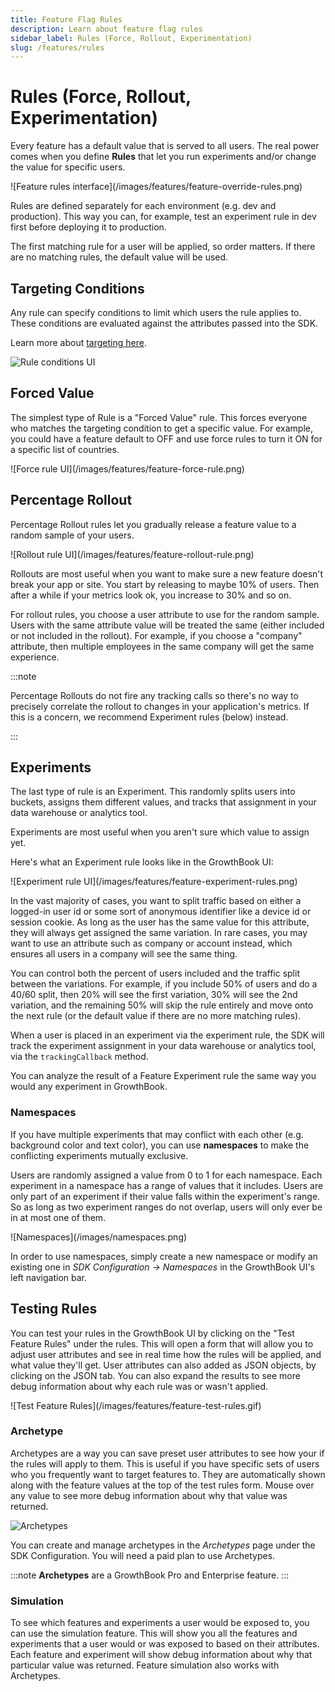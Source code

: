 ```yaml
---
title: Feature Flag Rules
description: Learn about feature flag rules
sidebar_label: Rules (Force, Rollout, Experimentation)
slug: /features/rules
---
```



# Rules (Force, Rollout, Experimentation)

Every feature has a default value that is served to all users. The real power comes when you define **Rules**
that let you run experiments and/or change the value for specific users.

<MaxWidthImage maxWidth={700}>
    ![Feature rules interface](/images/features/feature-override-rules.png)
</MaxWidthImage>

Rules are defined separately for each environment (e.g. dev and production). This way you can, for example, test
an experiment rule in dev first before deploying it to production.

The first matching rule for a user will be applied, so order matters. If there are no matching rules, the default value
will be used.

## Targeting Conditions

Any rule can specify conditions to limit which users the rule applies to. These conditions are evaluated against the attributes passed into the SDK.

Learn more about [targeting here](/features/targeting).

![Rule conditions UI](/images/rule-conditions.png)

## Forced Value

The simplest type of Rule is a "Forced Value" rule. This forces everyone who matches the targeting condition to get a specific value. For example, you could have a feature default to OFF and use force rules to turn it ON for a specific list of countries.

<MaxWidthImage maxWidth={600}>
    ![Force rule UI](/images/features/feature-force-rule.png)
</MaxWidthImage>

## Percentage Rollout

Percentage Rollout rules let you gradually release a feature value to a random sample of your users.

<MaxWidthImage maxWidth={600}>
    ![Rollout rule UI](/images/features/feature-rollout-rule.png)
</MaxWidthImage>

Rollouts are most useful when you want to make sure a new feature doesn't break your app or site. You start by releasing to maybe 10% of users. Then after a while if your metrics look ok, you increase to 30% and so on.

For rollout rules, you choose a user attribute to use for the random sample. Users with the same attribute value will be treated the same (either included or not included in the rollout). For example, if you choose a "company" attribute, then multiple employees in the same company will get the same experience.

:::note

Percentage Rollouts do not fire any tracking calls so there's no way to precisely correlate the rollout to changes in your application's metrics. If this is a concern, we recommend Experiment rules (below) instead.

:::

## Experiments

The last type of rule is an Experiment. This randomly splits users into buckets, assigns them different values, and
tracks that assignment in your data warehouse or analytics tool.

Experiments are most useful when you aren't sure which value to assign yet.

Here's what an Experiment rule looks like in the GrowthBook UI:

<MaxWidthImage maxWidth={600}>
    ![Experiment rule UI](/images/features/feature-experiment-rules.png)
</MaxWidthImage>

In the vast majority of cases, you want to split traffic based on either a logged-in user id or some sort of anonymous
identifier like a device id or session cookie. As long as the user has the same value for this attribute, they will
always get assigned the same variation. In rare cases, you may want to use an attribute such as company or account
instead, which ensures all users in a company will see the same thing.

You can control both the percent of users included and the traffic split between the variations. For example, if you include 50% of users and do a 40/60 split, then 20% will see the first variation, 30% will see the 2nd variation, and the remaining 50% will skip the rule entirely and move onto the next rule (or the default value if there are no more matching rules).

When a user is placed in an experiment via the experiment rule, the SDK will track the experiment assignment
in your data warehouse or analytics tool, via the `trackingCallback` method.

You can analyze the result of a Feature Experiment rule the same way you would any experiment in GrowthBook.

### Namespaces

If you have multiple experiments that may conflict with each other (e.g. background color and text color), you can
use **namespaces** to make the conflicting experiments mutually exclusive.

Users are randomly assigned a value from 0 to 1 for each namespace. Each experiment in a namespace has a range of values
that it includes. Users are only part of an experiment if their value falls within the experiment's range. So as long
as two experiment ranges do not overlap, users will only ever be in at most one of them.

<MaxWidthImage border>
    ![Namespaces](/images/namespaces.png)
</MaxWidthImage>

In order to use namespaces, simply create a new namespace or modify an existing one in _SDK Configuration → Namespaces_ in the GrowthBook UI's left navigation bar.

## Testing Rules

You can test your rules in the GrowthBook UI by clicking on the "Test Feature Rules" under the rules. This will open a
form that will allow you to adjust user attributes and see in real time how the rules will be applied, and what value
they'll get. User attributes can also added as JSON objects, by clicking on the JSON tab. You can also expand the
results to see more debug information about why each rule was or wasn't applied.

<MaxWidthImage border maxWidth={1000}>
    ![Test Feature Rules](/images/features/feature-test-rules.gif)
</MaxWidthImage>

### Archetype

Archetypes are a way you can save preset user attributes to see how your if the rules will apply to them. This is useful
if you have specific sets of users who you frequently want to target features to. They are automatically shown along with
the feature values at the top of the test rules form. Mouse over any value to see more debug information about why that
value was returned.

![Archetypes](/images/features/feature-archetypes.png)

You can create and manage archetypes in the _Archetypes_ page under the SDK Configuration. You will need a paid plan to
use Archetypes.

:::note
**Archetypes** are a GrowthBook Pro and Enterprise feature.
:::

### Simulation

To see which features and experiments a user would be exposed to, you can use the simulation feature. This will show you
all the features and experiments that a user would or was exposed to based on their attributes. Each feature and experiment
will show debug information about why that particular value was returned. Feature simulation also works with Archetypes.
